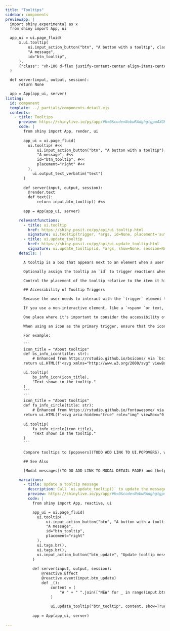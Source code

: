 ```yaml
---
title: "Tooltips"
sidebar: components 
previewapp: |
  import shiny.experimental as x
  from shiny import App, ui

  app_ui = ui.page_fluid(
      x.ui.tooltip(
          ui.input_action_button("btn", "A button with a tooltip", class_="mt-3"),
          "A message",
          id="btn_tooltip",
      ),
      {"class": "vh-100 d-flex justify-content-center align-items-center px-4"}
  )

  def server(input, output, session):
      return None

  app = App(app_ui, server)
listing:
  id: component
  template: ../_partials/components-detail.ejs
  contents:
    - title: Tooltips
      preview: https://shinylive.io/py/app/#h=0&code=NobwRAdghgtgpmAXGKAHVA6VBPMAaMAYwHsIAXOcpMAMwCdiYACAZwAsBLCbJjmVYnTJMAgujxM6lACZw6EgK4cAOhFVpUAfSVMAvEyVYoAcziaaAGyXSAFKqYGOGMsWIWyHVHYgPfjjFyoCmSaUIQepJoARsEuEHZgUWRq+EzKYCJMMWRxTADuHGRsTFBMLm4eqOkAlHj2fmkZTPAsLCZw6XU+DRzSuulJEJrl7p6d9X6oFmFw8OT9YHQcxmxk6fW1E-7EwUEhFAAeIQBuclFQHjAJh2tg1ar3ahCyNKxyp3Q2gcESO2R7EhYcFaHFI1UQ9QAAlJnnJnHAjvUXmUEWQbOCtg4pGQFHQfN8yBhBsNXKMvI91Og9KJ0DYNNoOID3nJqmAAL4AXSAA
      code: |
        from shiny import App, render, ui
        
        app_ui = ui.page_fluid(
          ui.tooltip( #<<
              ui.input_action_button("btn", "A button with a tooltip"),
              "A message", #<<
              id="btn_tooltip", #<<
              placement="right" #<<
          ),
            ui.output_text_verbatim("text")
        )
        
        def server(input, output, session):
          @render.text
          def text():
              return input.btn_tooltip() #<<
        
        app = App(app_ui, server)

      relevantfunctions:
        - title: ui.tooltip
          href: https://shiny.posit.co/py/api/ui.tooltip.html
          signature: ui.tooltip(trigger, *args, id=None, placement='auto', options=None, **kwargs)
        - title: ui.update_tooltip
          href: https://shiny.posit.co/py/api/ui.update_tooltip.html
          signature: ui.update_tooltip(id, *args, show=None, session=None)
      details: |

        A tooltip is a box that appears next to an element when a user hovers over the element. To add a tooltip to a UI component, wrap the component in [`ui.tooltip()`](TODO ADD LINK TO UI TOOLTIP). Then pass `ui.tooltip()` one or more elements to display, such as a simple string that contains a message.

        Optionally assign the tooltip an `id` to trigger reactions when the tooltip becomes visible or to programmatically update the contents of the tooltip as your user navigates the app. A boolean that describes whether or not the tooltip is visible will be accessible as a reactive variable within the server function as `input.<id>()`.

        Control the placement of the tooltip relative to the item it highlights with the `placement` argument. `placement` defaults to `'auto'`, but can be set to one of `'top'`, `'bottom'`, `'left'`, or `'right'`.

        ## Accessibility of Tooltip Triggers

        Because the user needs to interact with the `trigger` element to see the `tooltip`, it's best practice to use an element that is typically accessible via keyboard interactions, like a button or a link.

        If you use a non-interactive element, like a `<span> `or text, `tooltip()` will automatically add the `tabindex="0"` attribute to the trigger element to make sure that users can reach the element with the keyboard. This means that in most cases you can use any element you want as the trigger.

        One place where it's important to consider the accessibility of the trigger is when using an icon without any accompanying text. In these cases, many icon elements are created with the assumption that the icon is decorative, which will make it inaccessible to users of assistive technologies.

        When using an icon as the primary trigger, ensure that the icon does not have `aria-hidden="true"` or `role="presentation"` attributes. Icon packages typically provide a way to specify a title for the icon, as well as a way to specify that the icon is not decorative. The title should be a short description of the purpose of the trigger, rather than a description of the icon itself.

        For example:

        ```
        icon_title = "About tooltips"
        def bs_info_icon(title: str):
            # Enhanced from https://rstudio.github.io/bsicons/ via `bsicons::bs_icon(&quot;info-circle&quot;, title = icon_title)`
        return ui.HTML(f'<svg xmlns="http://www.w3.org/2000/svg" viewBox="0 0 16 16" class="bi bi-info-circle " style="height:1em;width:1em;fill:currentColor;" aria-hidden="true" role="img" ><title>{title}</title><path d="M8 15A7 7 0 1 1 8 1a7 7 0 0 1 0 14zm0 1A8 8 0 1 0 8 0a8 8 0 0 0 0 16z"></path><path d="m8.93 6.588-2.29.287-.082.38.45.083c.294.07.352.176.288.469l-.738 3.468c-.194.897.105 1.319.808 1.319.545 0 1.178-.252 1.465-.598l.088-.416c-.2.176-.492.246-.686.246-.275 0-.375-.193-.304-.533L8.93 6.588zM9 4.5a1 1 0 1 1-2 0 1 1 0 0 1 2 0z"></path></svg>')

        ui.tooltip(
            bs_info_icon(icon_title),
            "Text shown in the tooltip."
        )
        ```
        ```
        icon_title = "About tooltips"
        def fa_info_circle(title: str):
            # Enhanced from https://rstudio.github.io/fontawesome/ via `fontawesome::fa(&quot;info-circle&quot;, a11y = &quot;sem&quot;, title = icon_title)`
        return ui.HTML(f'<svg aria-hidden="true" role="img" viewBox="0 0 512 512" style="height:1em;width:1em;vertical-align:-0.125em;margin-left:auto;margin-right:auto;font-size:inherit;fill:currentColor;overflow:visible;position:relative;"><title>{title}</title><path d="M256 512A256 256 0 1 0 256 0a256 256 0 1 0 0 512zM216 336h24V272H216c-13.3 0-24-10.7-24-24s10.7-24 24-24h48c13.3 0 24 10.7 24 24v88h8c13.3 0 24 10.7 24 24s-10.7 24-24 24H216c-13.3 0-24-10.7-24-24s10.7-24 24-24zm40-208a32 32 0 1 1 0 64 32 32 0 1 1 0-64z"/></svg>')
    
        ui.tooltip(
            fa_info_circle(icon_title),
            "Text shown in the tooltip."
        )
        ```
        
        Compare tooltips to [popovers](TODO ADD LINK TO UI.POPOVERS), which are a similar device for organizing the layout of a Shiny app.

        ## See Also

        [Modal messages](TO DO ADD LINK TO MODAL DETAIL PAGE) and [help text](TO DO ADD LINK TO HELP TEXT) provide a similar, but alternative way to display information to the user.

      variations:
        - title: Update a tooltip message
          description: Call `ui.update_tooltip()` to update the message of a tooltip with a given id.
          preview: https://shinylive.io/py/app/#h=0&code=NobwRAdghgtgpmAXGKAHVA6VBPMAaMAYwHsIAXOcpMAMwCdiYACAZwAsBLCbJjmVYnTJMAgujxM6cKITIcAbnAkBXDgB0IGtKgD6qpgF4mqrFADmcHTQA2qgCYAKDU2McMZYsWtzUTiC4DXDC5UZTIdGTlSHQAjMI8IJzAYsk18JjUwESY4sgSmAHcOMjYmKCYPLx9MgEo8Z0CMrKZ4FhZzOEz6-0aOOwNMlIgdSu8OVC6GwNRrGTh4cgGwOg4zNjJMhrqGkzJzFgwYugdtnt39w+PTlxMQsIjZDmjchKShvVQ7KAoupoBVT7fOAVTxjVAtOBtDq1DQ1DQaOxwGisOB0RTHO5kCTEMKhLEotpPCA1RBTJgAASkkQUcAwAFEaDQ4LIyZTpI9FBg4IpyA5MYdUh8vhQ4T0XIjkToTqSxY0SORKMIjH5GqqmtlMkwANRNJoYABWxC4DmAmQAcnSAOqamiCJg6Xj+OhQCAWPkQPEC4bKQEUE41AC6NW1uta7Qsm1lgVFZMCJh9wssox8b0FyfGv3lFHIEnYxAKBgAKnRlHAY9B0IZROgHNo9Bxc6j0TUwABfANAA
          code: |
            from shiny import App, reactive, ui

            app_ui = ui.page_fluid(
              ui.tooltip(
                  ui.input_action_button("btn", "A button with a tooltip"),
                  "A message",
                  id="btn_tooltip",
                  placement="right"
              ),
              ui.tags.br(),
              ui.tags.br(),
              ui.input_action_button("btn_update", "Update tooltip message")
            )
            
            def server(input, output, session):
                @reactive.Effect
                @reactive.event(input.btn_update)
                def _():
                    content = (
                        "A " + " ".join(["NEW" for _ in range(input.btn_update())])+ " message"
                    )
            
                    ui.update_tooltip("btn_tooltip", content, show=True)
            
            app = App(app_ui, server)
      
---
```


:::{.component}
:::

